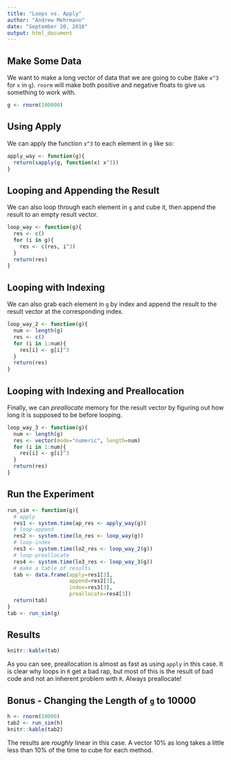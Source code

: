 ```yaml
---
title: "Loops vs. Apply"
author: "Andrew Mehrmann"
date: "September 20, 2016"
output: html_document
---
```


## Make Some Data

We want to make a long vector of data that we are going to cube (take `x^3` for `x` in `g`). `rnorm` will make both positive and negative floats to give us something to work with.

```r
g <- rnorm(100000)
```

## Using Apply

We can apply the function `x^3` to each element in `g` like so:

```r
apply_way <- function(g){
  return(sapply(g, function(x) x^3))
}
```

## Looping and Appending the Result

We can also loop through each element in `g` and cube it, then append the result to an empty result vector.

```r
loop_way <- function(g){
  res <- c()
  for (i in g){
    res <- c(res, i^3)
  }
  return(res)
}
```


## Looping with Indexing

We can also grab each element in `g` by index and append the result to the result vector at the corresponding index. 

```r
loop_way_2 <- function(g){
  num <- length(g)
  res <- c()
  for (i in 1:num){
    res[i] <- g[i]^3
  }
  return(res)
}
```

## Looping with Indexing and Preallocation

Finally, we can *preallocate* memory for the result vector by figuring out how long it is supposed to be before looping.

```r
loop_way_3 <- function(g){
  num <- length(g)
  res <- vector(mode="numeric", length=num)
  for (i in 1:num){
    res[i] <- g[i]^3
  }
  return(res)
}
```

## Run the Experiment

```r
run_sim <- function(g){
  # apply
  res1 <- system.time(ap_res <- apply_way(g))
  # loop-append 
  res2 <- system.time(lo_res <- loop_way(g))
  # loop-index
  res3 <- system.time(lo2_res <- loop_way_2(g))
  # loop-preallocate
  res4 <- system.time(lo3_res <- loop_way_3(g))
  # make a table of results
  tab <- data.frame(apply=res1[3], 
                    append=res2[3], 
                    index=res3[3], 
                    preallocate=res4[3])
  return(tab)
}
tab <- run_sim(g)
```

## Results

<style type="text/css">
.table {

    width: 40%;

}
</style>

```r
knitr::kable(tab)
```

As you can see, preallocation is almost as fast as using `apply` in this case. It is clear why loops in `R` get a bad rap, but most of this is the result of bad code and not an inherent problem with `R`. Always preallocate!

## Bonus - Changing the Length of `g` to 10000

```r
h <- rnorm(10000)
tab2 <- run_sim(h)
knitr::kable(tab2)
```

The results are *roughly* linear in this case. A vector 10% as long takes a little less than 10% of the time to cube for each method.
